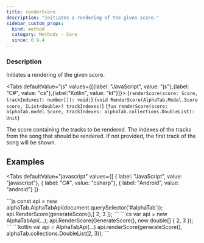 ```yaml
---
title: renderScore
description: "Initiates a rendering of the given score."
sidebar_custom_props:
  kind: method
  category: Methods - Core
  since: 0.9.4
---
```



<SinceBadge since="0.9.4" />

### Description
Initiates a rendering of the given score.

<Tabs defaultValue="js" values={[{label: "JavaScript", value: "js"},{label: "C#", value: "cs"},{label:"Kotlin", value: "kt"}]}>
<TabItem value="js">
<CodeBlock language="ts">{`renderScore(score: Score, trackIndexes?: number[]): void;`}</CodeBlock>
</TabItem>
<TabItem value="cs">
<CodeBlock language="csharp">{`void RenderScore(AlphaTab.Model.Score score, IList<double>? trackIndexes)`}</CodeBlock>
</TabItem>
<TabItem value="kt">
<CodeBlock language="kotlin">{`fun renderScore(score: alphaTab.model.Score, trackIndexes: alphaTab.collections.DoubleList): Unit`}</CodeBlock>
</TabItem>
</Tabs>


<ParameterTable>
    <ParameterRow platform="all" name="score">
        The score containing the tracks to be rendered.
    </ParameterRow>
    <ParameterRow platform="all" name="trackIndexes">
        The indexes of the tracks from the song that should be rendered. If not provided, the first track of the
        song will be shown.
    </ParameterRow>
</ParameterTable>


## Examples

<Tabs
    defaultValue="javascript"
    values={[
      { label: "JavaScript", value: "javascript"},
      { label: "C#", value: "csharp"},
      { label: "Android", value: "android"}
    ]}
>
<TabItem value="javascript">
```js
const api = new alphaTab.AlphaTabApi(document.querySelector('#alphaTab'));
api.RenderScore(generateScore(),[ 2, 3 ]);
```
</TabItem>
<TabItem value="csharp">
```cs
var api = new AlphaTabApi<MyControl>(...);
api.RenderScore(GenerateScore(), new double[] { 2, 3 });
```
</TabItem>
<TabItem value="android">
```kotlin
val api = AlphaTabApi<MyControl>(...)
api.renderScore(generateScore(), alphaTab.collections.DoubleList(2, 3));
```
</TabItem>
</Tabs>
